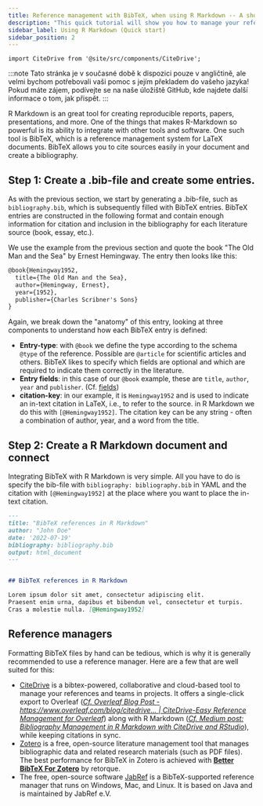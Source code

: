 ```yaml
---
title: Reference management with BibTeX, when using R Markdown -- A short guide
description: "This quick tutorial will show you how to manage your references using BibTeX. BibTeX is a reference management software that allows you to store and organize your references in a simple, easy-to-use format."
sidebar_label: Using R Markdown (Quick start)
sidebar_position: 2
---
```


```mdx-code-block
import CiteDrive from '@site/src/components/CiteDrive';
```

:::note
Tato stránka je v současné době k dispozici pouze v angličtině, ale velmi bychom potřebovali vaši pomoc s jejím překladem do vašeho jazyka! Pokud máte zájem, podívejte se na naše úložiště GitHub, kde najdete další informace o tom, jak přispět.
:::


R Markdown is an great tool for creating reproducible reports, papers, presentations, and more. One of the things that makes R-Markdown so powerful is its ability to integrate with other tools and software. One such tool is BibTeX, which is a reference management system for LaTeX documents. BibTeX allows you to cite sources easily in your document and create a bibliography.

<CiteDrive/>


## Step 1: Create a .bib-file and create some entries.

As with the previous section, we start by generating a .bib-file, such as `bibliography.bib`, which is subsequently filled with BibTeX entries.
BibTeX entries are constructed in the following format and contain enough information for citation and inclusion in the bibliography for each literature source (book, essay, etc.).

We use the example from the previous section and quote the book "The Old Man and the Sea" by Ernest Hemingway. The entry then looks like this:

```latex
@book{Hemingway1952,
  title={The Old Man and the Sea},
  author={Hemingway, Ernest},
  year={1952},
  publisher={Charles Scribner's Sons}
}
```

Again, we break down the "anatomy" of this entry, looking at three components to understand how each BibTeX entry is defined:

* **Entry-type**: with `@book` we define the type according to the schema `@type` of the reference. Possible are `@article` for scientific articles and others. BibTeX likes to specify which fields are optional and which are required to indicate them correctly in the literature.
* **Entry fields**: in this case of our `@book` example, these are `title`, `author`, `year` and `publisher`. (Cf. [fields](./fields))
* **citation-key**: in our example, it is `Hemingway1952` and is used to indicate an in-text citation in LaTeX, i.e., to refer to the source. in R Markdown we do this with `[@Hemingway1952]`. The citation key can be any string - often a combination of author, year, and a word from the title.



## Step 2: Create a R Markdown document and connect

Integrating BibTeX with R Markdown is very simple. All you have to do is specify the bib-file with `bibliography: bibliography.bib` in YAML and the citation with `[@Hemingway1952]` at the place where you want to place the in-text citation.

```md
---
title: "BibTeX references in R Markdown"
author: "John Doe"
date: '2022-07-19'
bibliography: bibliography.bib
output: html_document
---


## BibTeX references in R Markdown

Lorem ipsum dolor sit amet, consectetur adipiscing elit.
Praesent enim urna, dapibus et bibendum vel, consectetur et turpis.
Cras a molestie nulla. [@Hemingway1952]


```


## Reference managers

Formatting BibTeX files by hand can be tedious, which is why it is generally recommended to use a reference manager. Here are a few that are well suited for this:

* [CiteDrive](https://www.citedrive.com/) is a bibtex-powered, collaborative and cloud-based tool to manage your references and teams in projects. It offers a single-click export to Overleaf ([*Cf. Overleaf Blog Post - https://www.overleaf.com/blog/citedrive... | CiteDrive-Easy Reference Management for Overleaf*](https://www.overleaf.com/blog/citedrive-easy-reference-management-for-overleaf)) along with R Markdown ([*Cf. Medium post: Bibliography Management in R Markdown with CiteDrive and RStudio*](https://citedrive.medium.com/bibliography-management-in-r-markdown-with-citedrive-and-rstudio-2585699dd619)), while keeping citations in sync.
* [Zotero](https://www.zotero.org/) is a free, open-source literature management tool that manages bibliographic data and related research materials (such as PDF files). The best performance for BibTeX in Zotero is achieved with **[Better BibTeX For Zotero](https://retorque.re/zotero-better-bibtex/)** by retorque.
* The free, open-source software [JabRef](https://www.jabref.org/) is a BibTeX-supported reference manager that runs on Windows, Mac, and Linux. It is based on Java and is maintained by JabRef e.V.
